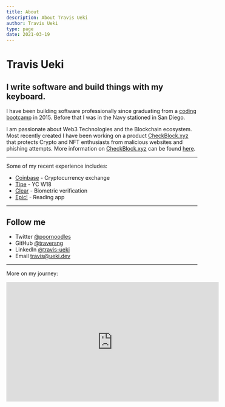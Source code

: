```yaml
---
title: About
description: About Travis Ueki
author: Travis Ueki
type: page
date: 2021-03-19
---
```


# Travis Ueki

## I write software and build things with my keyboard.

I have been building software professionally since graduating from a [coding bootcamp](https://learningfuze.com) in 2015. Before that I was in the Navy stationed in San Diego.

I am passionate about Web3 Technologies and the Blockchain ecosystem. Most recently created I have been working on a product [CheckBlock.xyz](https://checkblock.xyz)
that protects Crypto and NFT enthusiasts from malicious websites and phishing attempts.
More information on [CheckBlock.xyz](https://checkblock.xyz) can be found [here](https://docs.checkblock.xyz).

---

Some of my recent experience includes:

- [Coinbase](https://www.coinbase.com) - Cryptocurrency exchange
- [Tipe](https://www.tipe.io) - YC W18
- [Clear](https://www.clearme.com) - Biometric verification
- [Epic!](https://www.getepic.com) - Reading app

---

## Follow me

- Twitter [@poornoodles](https://twitter.com/poornoodles)
- GitHub [@traversng](https://github.com/traversng)
- LinkedIn [@travis-ueki](https://www.linkedin.com/in/travis-ueki)
- Email travis@ueki.dev

---

More on my journey:

<iframe
  className="video"
  width="560"
  height="315"
  src="https://www.youtube.com/embed/Z7nwtAMZV8s"
  title="YouTube video player"
  frameBorder="0"
  allow="accelerometer; autoplay; clipboard-write; encrypted-media; gyroscope; picture-in-picture"
  allowFullscreen
></iframe>
